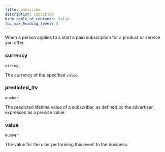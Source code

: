 ```yaml
---
title: subscribe
description: subscribe
hide_table_of_contents: false
toc_max_heading_level: 4
---
```


<NpmLink name="facebook" />

When a person applies to a start a paid subscription for a product or service you offer.

### currency

<Property /> `string`

The currency of the specified `value`.

### predicted_ltv

<Property /> `number`

The predicted lifetime value of a subscriber, as defined by the advertiser, expressed as a precise value.

### value

<Property /> `number`

The value for the user performing this event to the business.
